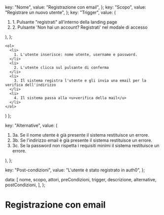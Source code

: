 
  key: "Nome",
  value: "Registrazione con email",
};
  key: "Scopo",
  value: "Registrare un nuovo utente",
};
  key: "Trigger",
  value: (
    <ol>
      <li>
        1. Pulsante "registrati" all'interno della landing page
      </li>
      <li>
        2. Pulsante 'Non hai un account? Registrati' nel modale di accesso
      </li>
    </ol>
  ),
};

    <ol>
      <li>
        1. L'utente inserisce: nome utente, username e password.
      </li>
      <li>
        2. L'utente clicca sul pulsante di conferma
      </li>
      <li>
        3. Il sistema registra l'utente e gli invia una email per la verifica dell'indirizzo
      </li>
      <li>
        4. Il sistema passa alla <u>verifica della mail</u>
      </li>
    </ol>

) };

  key: "Alternative",
  value: (
    <ol>
      <li>
        3a. Se il nome utente è già presente il sistema restituisce un errore.
      </li>
      <li>
        3b. Se l'indirizzo email è già presente il sistema restituisce un
        errore.
      </li>
      <li>
        3c. Se la password non rispetta i requisiti minimi il sistema
        restituisce un errore.
      </li>
    </ol>
  ),
};

  key: "Post-condizioni",
  value: "L'utente è stato registrato in auth0",
};

  data: [
    nome,
    scopo,
    attori,
    preCondizioni,
    trigger,
    descrizione,
    alternative,
    postCondizioni,
  ],
};

# Registrazione con email

<VerticalTable props={verticalTableProps}></VerticalTable>
